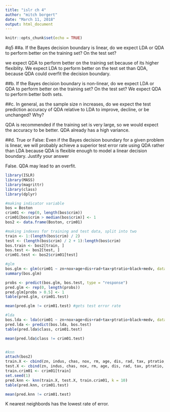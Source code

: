 ```yaml
---
title: "islr ch 4"
author: "mitch borgert"
date: "March 11, 2018"
output: html_document
---
```


```r
knitr::opts_chunk$set(echo = TRUE)
```

#q5 
##a. If the Bayes decision boundary is linear, do we expect LDA or QDA to perform better on the training set? On the test set?

we expect QDA to perform better on the training set because of its higher flexiblity. We expect LDA to perform better on the test set than QDA, because QDA could overfit the decision boundary.

##b. If the Bayes decision boundary is non-linear, do we expect LDA or QDA to perform better on the training set? On the test set?
We expect QDA to perform better both sets.

##c. In general, as the sample size n increases, do we expect the test prediction accuracy of QDA relative to LDA to improve, decline, or be unchanged? Why?

QDA is recommended if the training set is very large, so we would expect the accuracy to be better. QDA already has a high variance. 

##d. True or False: Even if the Bayes decision boundary for a given problem is linear, we will probably achieve a superior test error rate using QDA rather than LDA because QDA is flexible enough to model a linear decision boundary. Justify your answer

False. QDA may lead to an overfit. 

```r
library(ISLR)
library(MASS)
library(magrittr)
library(class)
library(dplyr)
```

```r
#making indicator variable 
bos = Boston
crim01 <- rep(0, length(bos$crim))
crim01[bos$crim > median(bos$crim)] <- 1
bos2 <- data.frame(Boston, crim01)

#making indexes for training and test data, split into two
train <- 1:(length(bos$crim) / 2)
test <- (length(bos$crim) / 2 + 1):length(bos$crim)
bos.train <- bos2[train, ]
bos.test <- bos2[test, ]
crim01.test <- bos2$crim01[test]

#glm
bos.glm <- glm(crim01 ~ zn+nox+age+dis+rad+tax+ptratio+black+medv, data = bos2, family = binomial,subset=train)
summary(bos.glm)

probs <- predict(bos.glm, bos.test, type = "response")
pred.glm <- rep(0, length(probs))
pred.glm[probs > 0.5] <- 1
table(pred.glm, crim01.test)

mean(pred.glm != crim01.test) #gets test error rate

#lda
bos.lda <- lda(crim01 ~ zn+nox+age+dis+rad+tax+ptratio+black+medv, data = bos2, family = binomial,subset=train)
pred.lda <- predict(bos.lda, bos.test)
table(pred.lda$class, crim01.test)

mean(pred.lda$class != crim01.test)


#knn
attach(bos2)
train.X <- cbind(zn, indus, chas, nox, rm, age, dis, rad, tax, ptratio, black, lstat, medv)[train, ]
test.X <- cbind(zn, indus, chas, nox, rm, age, dis, rad, tax, ptratio, black, lstat, medv)[test, ]
train.crim01 <- crim01[train]
set.seed(1)
pred.knn <- knn(train.X, test.X, train.crim01, k = 10)
table(pred.knn, crim01.test)

mean(pred.knn != crim01.test)
```

K nearest neighbords has the lowest rate of error. 